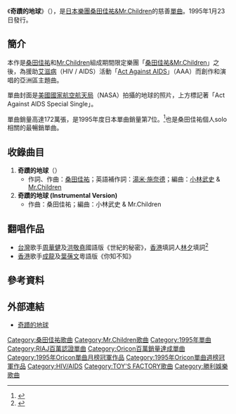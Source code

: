 {{Infobox Single 
| Name           = 奇蹟的地球<br />{{lang|ja|奇跡の地球}} 
| Artist         = [[桑田佳祐&Mr.Children|桑田佳祐&Mr.Children]] 
| Album          =  
| Cover          =  奇跡の地球.jpg
| Released       = 1995年1月23日 
| Format         = 8cm[[單曲|單曲CD]] 
| Recorded       =  
| Genre          = [[J-POP|J-POP]]、[[搖滾樂|搖滾]]
| Length         = 9分44秒
| Label          = [[Victor_TAISHITA|Victor TAISHITA]]<br />[[TOY'S_FACTORY|TOY'S FACTORY]]
| Writer         = [[桑田佳祐|桑田佳祐]] 
| Producer       = [[小林武史|小林武史]] 
| Certification  = Million（[[日本唱片協會|日本唱片協會]]）
| Chart position = *週間最高排行第1位（[[Oricon公信榜|Oricon]]）
*週間最高排行第1位（[[COUNT_DOWN_TV|CDTV]]）
*1995年2月度月間排行第1位（[[Oricon公信榜|Oricon]]）
*1995年度年間排行第7位（[[Oricon公信榜|Oricon]]）
| Last single    =  
| This single    =  
| Next single    =  
| Misc=
{{Extra chronology 2
  | Artist       = [[桑田佳祐|桑田佳祐]]
  | Type         = single
  | Last single  = [[祭典之後|祭典之後]] <br />（1994年）
  | This single  = '''奇蹟的地球''' <br />（1995年）
  | Next single  = [[破浪強尼|破浪強尼]] <br />（2001年）
  }}
{{Extra chronology 2
  | Artist       = [[Mr.Children|Mr.Children]]
  | Type         = single
  | Last single  = [[everybody_goes_-向沒有秩序的現代Drop_Kick-|everybody goes -向沒有秩序的現代Drop Kick-]] <br />（1994年）
  | This single  = '''奇蹟的地球''' <br />（1995年）
  | Next single  = [[【es】_～Theme_of_es～|【es】 ～Theme of es～]] <br />（1995年）
  }}
}}
《'''奇蹟的地球'''》（{{lang-ja|奇跡の地球}}），是[[日本|日本]][[樂團|樂團]][[桑田佳祐&Mr.Children|桑田佳祐&Mr.Children]]的慈善[[單曲|單曲]]。1995年1月23日發行。

==簡介==
本作是[[桑田佳祐|桑田佳祐]]和[[Mr.Children|Mr.Children]]組成期間限定樂團「[[桑田佳祐&Mr.Children|桑田佳祐&Mr.Children]]」之後，為援助[[艾滋病|艾滋病]]（HIV / AIDS）活動「[[Act_Against_AIDS|Act Against AIDS]]」（AAA）而創作和演唱的亞洲區主題曲。

單曲封面是[[美國國家航空航天局|美國國家航空航天局]]（NASA）拍攝的地球的照片，上方標記著「Act Against AIDS Special Single」。

單曲銷量高達172萬張，是1995年度日本單曲銷量第7位。<ref>{{Cite web |url=http://www.musictvprogram.com/corner-ranking-1995.html |script-title=ja:1995年間シングルランキング TOP100 |access-date=2010-08-11 |archive-url=https://web.archive.org/web/20100827184530/http://www.musictvprogram.com/corner-ranking-1995.html |archive-date=2010-08-27 |dead-url=yes }}</ref>也是桑田佳祐個人solo相關的最暢銷單曲。

==收錄曲目==
#'''奇蹟的地球'''（{{lang|ja|奇跡の地球}}）
#*作詞、作曲：[[桑田佳祐|桑田佳祐]]；英語補作詞：[[湯米·施奈德|湯米·施奈德]]；編曲：[[小林武史|小林武史]] & [[Mr.Children|Mr.Children]]
#'''奇蹟的地球 (Instrumental Version)'''
#*作曲：桑田佳祐；編曲：小林武史 & Mr.Children

==翻唱作品==
*[[台灣|台灣]]歌手[[周華健|周華健]]及[[洪敬堯|洪敬堯]]國語版《世紀的秘密》，[[香港|香港]]填詞人[[林夕|林夕]]填詞<ref>{{Cite web |url=https://www.youtube.com/watch?v=KzyBDoHkKU8 |title=Mr.Children 1995 AAA Taiwan Concert Live 奇跡の地球 (世紀的祕密) |accessdate=2016-01-04 |archive-date=2016-04-01 |archive-url=https://web.archive.org/web/20160401181629/https://www.youtube.com/watch?v=KzyBDoHkKU8 |dead-url=no }}</ref>
*[[香港|香港]]歌手[[成龍|成龍]]及[[葉蒨文|葉蒨文]]粵語版《你知不知》

==參考資料==
{{reflist}}

==外部連結==
*[http://www.jvcmusic.co.jp/sas/songs/items/AAA-1.html 奇蹟的地球]{{Wayback|url=http://www.jvcmusic.co.jp/sas/songs/items/AAA-1.html |date=20090414105437 }}

{{桑田佳祐}}
{{Mr.Children}}
{{Oricon單曲月榜冠軍 (1990年代後期)|1995年2月}}

{{DEFAULTSORT:Kiseki no Hoshi}}
[[Category:桑田佳祐歌曲|Category:桑田佳祐歌曲]]
[[Category:Mr.Children歌曲|Category:Mr.Children歌曲]]
[[Category:1995年單曲|Category:1995年單曲]]
[[Category:RIAJ百萬認證單曲|Category:RIAJ百萬認證單曲]]
[[Category:Oricon百萬銷量達成單曲|Category:Oricon百萬銷量達成單曲]]
[[Category:1995年Oricon單曲月榜冠軍作品|Category:1995年Oricon單曲月榜冠軍作品]]
[[Category:1995年Oricon單曲週榜冠軍作品|Category:1995年Oricon單曲週榜冠軍作品]]
[[Category:HIV/AIDS|Category:HIV/AIDS]]
[[Category:TOY'S_FACTORY歌曲|Category:TOY'S FACTORY歌曲]]
[[Category:勝利娛樂歌曲|Category:勝利娛樂歌曲]]